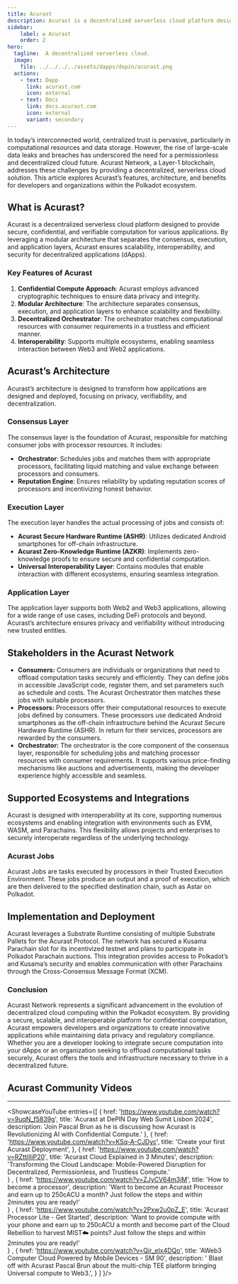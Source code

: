 ```yaml
---
title: Acurast
description: Acurast is a decentralized serverless cloud platform designed to provide secure, confidential, and verifiable computation for various application.
sidebar:
    label: ✪ Acurast
    order: 2
hero:
  tagline:  A decentralized serverless cloud.
  image: 
    file: ../../../../assets/dapps/depin/acurast.png
  actions:
    - text: Dapp
      link: acurast.com 
      icon: external
    - text: Docs
      link: docs.acurast.com 
      icon: external
      variant: secondary
---
```



In today’s interconnected world, centralized trust is pervasive, particularly in computational resources and data storage. However, the rise of large-scale data leaks and breaches has underscored the need for a permissionless and decentralized cloud future. Acurast Network, a Layer-1 blockchain, addresses these challenges by providing a decentralized, serverless cloud solution. This article explores Acurast’s features, architecture, and benefits for developers and organizations within the Polkadot ecosystem.

## What is Acurast?
Acurast is a decentralized serverless cloud platform designed to provide secure, confidential, and verifiable computation for various applications. By leveraging a modular architecture that separates the consensus, execution, and application layers, Acurast ensures scalability, interoperability, and security for decentralized applications (dApps).

### Key Features of Acurast
1. **Confidential Compute Approach**: Acurast employs advanced cryptographic techniques to ensure data privacy and integrity.
2. **Modular Architecture**: The architecture separates consensus, execution, and application layers to enhance scalability and flexibility.
3. **Decentralized Orchestrator**: The orchestrator matches computational resources with consumer requirements in a trustless and efficient manner.
4. **Interoperability**: Supports multiple ecosystems, enabling seamless interaction between Web3 and Web2 applications.

## Acurast’s Architecture
Acurast’s architecture is designed to transform how applications are designed and deployed, focusing on privacy, verifiability, and decentralization.

### Consensus Layer
The consensus layer is the foundation of Acurast, responsible for matching consumer jobs with processor resources. It includes:

- **Orchestrator**: Schedules jobs and matches them with appropriate processors, facilitating liquid matching and value exchange between processors and consumers.
- **Reputation Engine**: Ensures reliability by updating reputation scores of processors and incentivizing honest behavior.

### Execution Layer
The execution layer handles the actual processing of jobs and consists of:
- **Acurast Secure Hardware Runtime (ASHR)**: Utilizes dedicated Android smartphones for off-chain infrastructure.
- **Acurast Zero-Knowledge Runtime (AZKR)**: Implements zero-knowledge proofs to ensure secure and confidential computation.
- **Universal Interoperability Layer**: Contains modules that enable interaction with different ecosystems, ensuring seamless integration.

### Application Layer
The application layer supports both Web2 and Web3 applications, allowing for a wide range of use cases, including DeFi protocols and beyond. Acurast’s architecture ensures privacy and verifiability without introducing new trusted entities.

## Stakeholders in the Acurast Network
- **Consumers:** Consumers are individuals or organizations that need to offload computation tasks securely and efficiently. They can define jobs in accessible JavaScript code, register them, and set parameters such as schedule and costs. The Acurast Orchestrator then matches these jobs with suitable processors.
- **Processors:** Processors offer their computational resources to execute jobs defined by consumers. These processors use dedicated Android smartphones as the off-chain infrastructure behind the Acurast Secure Hardware Runtime (ASHR). In return for their services, processors are rewarded by the consumers.
- **Orchestrator:** The orchestrator is the core component of the consensus layer, responsible for scheduling jobs and matching processor resources with consumer requirements. It supports various price-finding mechanisms like auctions and advertisements, making the developer experience highly accessible and seamless.

## Supported Ecosystems and Integrations
Acurast is designed with interoperability at its core, supporting numerous ecosystems and enabling integration with environments such as EVM, WASM, and Parachains. This flexibility allows projects and enterprises to securely interoperate regardless of the underlying technology.

### Acurast Jobs
Acurast Jobs are tasks executed by processors in their Trusted Execution Environment. These jobs produce an output and a proof of execution, which are then delivered to the specified destination chain, such as Astar on Polkadot.

## Implementation and Deployment
Acurast leverages a Substrate Runtime consisting of multiple Substrate Pallets for the Acurast Protocol. The network has secured a Kusama Parachain slot for its incentivized testnet and plans to participate in Polkadot Parachain auctions. This integration provides access to Polkadot’s and Kusama’s security and enables communication with other Parachains through the Cross-Consensus Message Format (XCM).

### Conclusion
Acurast Network represents a significant advancement in the evolution of decentralized cloud computing within the Polkadot ecosystem. By providing a secure, scalable, and interoperable platform for confidential computation, Acurast empowers developers and organizations to create innovative applications while maintaining data privacy and regulatory compliance. Whether you are a developer looking to integrate secure computation into your dApps or an organization seeking to offload computational tasks securely, Acurast offers the tools and infrastructure necessary to thrive in a decentralized future.

## Acurast Community Videos
------------
<ShowcaseYouTube
  entries={[
    {
      href: 'https://www.youtube.com/watch?v=9uqN_f5839g',
      title: 'Acurast at DePIN Day Web Sumit Lisbon 2024',
      description: 'Join Pascal Brun as he is discussing how Acurast is Revolutionizing AI with Confidential Compute.' 
      },
          {
      href: 'https://www.youtube.com/watch?v=KSq-A-CJDyc',
      title: 'Create your first Acurast Deployment',
      },
      {
      href: 'https://www.youtube.com/watch?v=RZttiIIiP20',
      title: 'Acurast Cloud Explained in 3 Minutes',
      description: 'Transforming the Cloud Landscape: Mobile-Powered Disruption for Decentralized, Permissionless, and Trustless Compute.'  
      } ,
          {
      href: 'https://www.youtube.com/watch?v=ZJyCV64m3jM',
      title: 'How to become a processor',
      description: 'Want to become an Acurast Processor and earn up to 250cACU a month? Just follow the steps and within 2minutes you are ready!'  
      } ,
                {
      href: 'https://www.youtube.com/watch?v=2Pxw2u0pZ_E',
      title: 'Acurast Processor Lite - Get Started',
      description: 'Want to provide compute with your phone and earn up to 250cACU a month and become part of the Cloud Rebellion to harvest MIST☁️ points? Just follow the steps and within 2minutes you are ready!'  
      } ,
                {
      href: 'https://www.youtube.com/watch?v=Qir_eIx4DQo',
      title: 'AWeb3 Computer Cloud Powered by Mobile Devices - SM 90',
      description: ' Blast off with Acurast Pascal Brun about the multi-chip TEE platform bringing Universal compute to Web3.',
      }
       ]
}/>